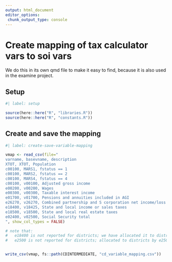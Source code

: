 ```yaml
---
output: html_document
editor_options: 
 chunk_output_type: console
---
```


# Create mapping of tax calculator vars to soi vars

We do this in its own qmd file to make it easy to find, because it is also used in the examine project.

## Setup 
```r
#| label: setup

source(here::here("R", "libraries.R"))
source(here::here("R", "constants.R"))

```

## Create and save the mapping

```r
#| label: create-save-variable-mapping

vmap <- read_csv(file="
varname, basevname, description
XTOT, XTOT, Population
c00100, MARS1, fstatus == 1
c00100, MARS2, fstatus == 2
c00100, MARS4, fstatus == 4
c00100, v00100, Adjusted gross income
e00200, v00200, Wages
e00300, v00300, Taxable interest income
e01700, v01700, Pensions and annuities included in AGI
e26270, v26270, Combined partnership and S corporation net income/loss
e18400, v18425, State and local income or sales taxes
e18500, v18500, State and local real estate taxes
e02400, v02500, Social Security total
", show_col_types = FALSE)

# note that:
#   e18400 is not reported for districts; we have allocated it to districts by S&L income taxes
#   e2500 is not reported for districts; allocated to districts by e2500 taxable Social Security


write_csv(vmap, fs::path(CDINTERMEDIATE, "cd_variable_mapping.csv"))

```

